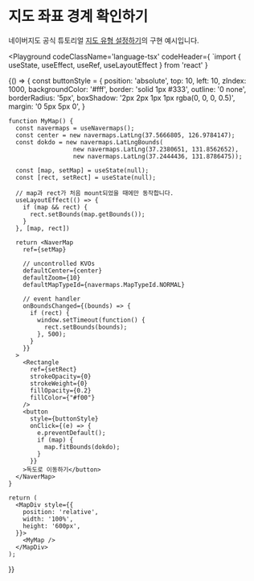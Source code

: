 
# 지도 좌표 경계 확인하기

네이버지도 공식 튜토리얼 [지도 유형 설정하기](https://navermaps.github.io/maps.js.ncp/docs/tutorial-1-map-simple.example.html)의 구현 예시입니다.

<Playground
  codeClassName='language-tsx'
  codeHeader={
`import { useState, useEffect, useRef, useLayoutEffect } from 'react'
  }
>
  {() => {
    const buttonStyle = {
      position: 'absolute',
      top: 10,
      left: 10,
      zIndex: 1000,
      backgroundColor: '#fff',
      border: 'solid 1px #333',
      outline: '0 none',
      borderRadius: '5px',
      boxShadow: '2px 2px 1px 1px rgba(0, 0, 0, 0.5)',
      margin: '0 5px 5px 0',
    }

    function MyMap() {
      const navermaps = useNavermaps();
      const center = new navermaps.LatLng(37.5666805, 126.9784147);
      const dokdo = new navermaps.LatLngBounds(
                      new navermaps.LatLng(37.2380651, 131.8562652),
                      new navermaps.LatLng(37.2444436, 131.8786475));

      const [map, setMap] = useState(null);
      const [rect, setRect] = useState(null);

      // map과 rect가 처음 mount되었을 때에만 동작합니다.
      useLayoutEffect(() => {
        if (map && rect) {
          rect.setBounds(map.getBounds());
        }
      }, [map, rect])

      return <NaverMap     
        ref={setMap}
        
        // uncontrolled KVOs
        defaultCenter={center}
        defaultZoom={10}
        defaultMapTypeId={navermaps.MapTypeId.NORMAL}

        // event handler
        onBoundsChanged={(bounds) => {
          if (rect) {
            window.setTimeout(function() {
              rect.setBounds(bounds);
            }, 500);
          }
        }}
      >
        <Rectangle
          ref={setRect}
          strokeOpacity={0}
          strokeWeight={0}
          fillOpacity={0.2}
          fillColor={"#f00"}
        />
        <button
          style={buttonStyle}
          onClick={(e) => {
            e.preventDefault();
            if (map) {
              map.fitBounds(dokdo);
            }
          }}
        >독도로 이동하기</button>
      </NaverMap>
    }

    return (
      <MapDiv style={{
        position: 'relative',
        width: '100%',
        height: '600px',
      }}>
        <MyMap />
      </MapDiv>
    );
  }}
</Playground>
